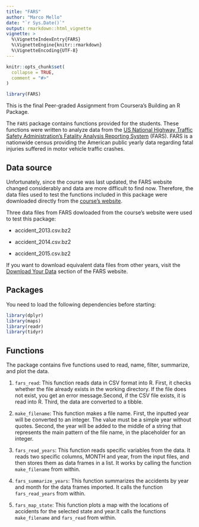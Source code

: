 ```yaml
---
title: "FARS"
author: "Marco Mello"
date: "`r Sys.Date()`"
output: rmarkdown::html_vignette
vignette: >
  %\VignetteIndexEntry{FARS}
  %\VignetteEngine{knitr::rmarkdown}
  %\VignetteEncoding{UTF-8}
---
```


```r
knitr::opts_chunk$set(
  collapse = TRUE,
  comment = "#>"
)
```

```r
library(FARS)
```

This is the final Peer-graded Assignment from Coursera's Building an R Package. 

The `FARS` package contains functions provided for the students. These functions were written to analyze data from the [US National Highway Traffic Safety Administration's Fatality Analysis Reporting System](https://www.nhtsa.gov) (FARS). FARS is a nationwide census providing the American public yearly data regarding fatal injuries suffered in motor vehicle traffic crashes.


## Data source

Unfortunately, since the course was last updated, the FARS website changed considerably and data are more difficult to find now. Therefore, the data files used to test the functions included in this package were downloaded directly from the [course's website](https://d3c33hcgiwev3.cloudfront.net/_e1adac2a5f05192dc8780f3944feec13_fars_data.zip?Expires=1604534400&Signature=RTTvUAKz8DKWFiSEcAetz-uqBOzv79moF3uW0TbPA8k8fvG6Pa~o1wndjQsxlNKDxFWVONipYXks9nQ~G3zuKUfDj0ufW2d0ITHZlmi9VqjXjoTbW4MjXzoLX8I-CLjs-OG4VzhK6dewCktT1k2mIVfRodd72Kzu3BQTcqK5lZI_&Key-Pair-Id=APKAJLTNE6QMUY6HBC5A).

Three data files from FARS dowloaded from the course's website were used to test this package:

* accident_2013.csv.bz2

* accident_2014.csv.bz2

* accident_2015.csv.bz2

If you want to download equivalent data files from other years, visit the [Download Your Data](https://cdan.nhtsa.gov) section of the FARS website.


## Packages

You need to load the following dependencies before starting:

```r
library(dplyr)
library(maps)
library(readr)
library(tidyr)
```


## Functions

The package contains five functions used to read, name, filter, summarize, and plot the data.

1. `fars_read`: This function reads data in CSV format into R. First, it checks whether the file already exists in the working directory. If the file does not exist, you get an error message.Second, if the CSV file exists, it is read into R. Third, the data are converted to a tibble.

2. `make_filename`: This function makes a file name. First, the inputted year will be converted to an integer. The value must be a simple year without quotes. Second, the year will be added to the middle of a string that represents the main pattern of the file name, in the placeholder for an integer. 

3. `fars_read_years`: This function reads specific variables from the data. It reads two specific columns, MONTH and year, from the input files, and then stores them as data frames in a list. It works by calling the function `make_filename` from within.

4. `fars_summarize_years`: This function summarizes the accidents by year and month for the data frames imported. It calls the function `fars_read_years` from within.

5. `fars_map_state`: This function plots a map with the locations of accidents for the selected state and year.It calls the functions `make_filename` and `fars_read` from within. 
